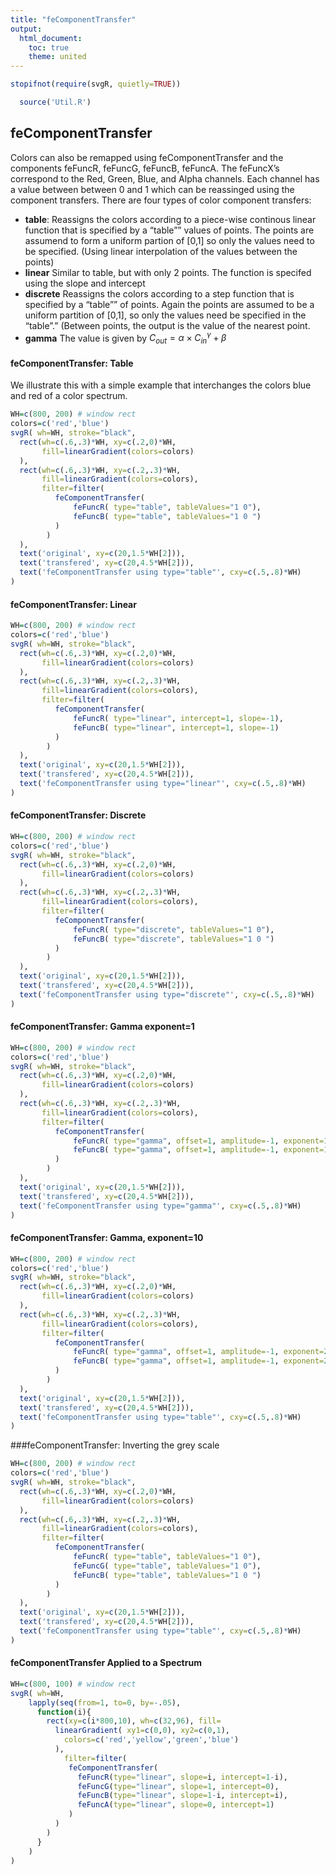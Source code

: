 ```yaml
---
title: "feComponentTransfer"
output:
  html_document:
    toc: true
    theme: united
---
```



```r
stopifnot(require(svgR, quietly=TRUE))
```

```r
  source('Util.R')
```

## feComponentTransfer

Colors can also be remapped using feComponentTransfer and the components feFuncR, feFuncG, feFuncB, feFuncA. The feFuncX's correspond to the 
Red, Green, Blue, and Alpha channels. Each channel has a value between between 0 and 1 which can be reassinged using the component transfers. 
There are four types of color component transfers:

- **table**: Reassigns the colors according to a piece-wise continous linear function that is specified by a "table"" values of points. The points are assumend to form a uniform partion of [0,1] so only the values need to be specified. (Using linear interpolation of the values between the points) 
- **linear** Similar to table, but with only 2 points. The function is specifed using the slope and intercept
- **discrete** Reassigns the colors according to a step function that is specified by a "table"" of points. Again the points are assumed to be a uniform partition of [0,1], so only the values need be specified in the "table"." (Between points, the output is the value of the nearest point.
- **gamma** The value is given by
$C_{out} = \alpha \times C_{in}^\gamma + \beta$

####  feComponentTransfer: Table
We illustrate this with a simple example that interchanges the colors blue and red of a color spectrum.

```r
WH=c(800, 200) # window rect
colors=c('red','blue')
svgR( wh=WH, stroke="black",
  rect(wh=c(.6,.3)*WH, xy=c(.2,0)*WH, 
       fill=linearGradient(colors=colors)
  ),
  rect(wh=c(.6,.3)*WH, xy=c(.2,.3)*WH, 
       fill=linearGradient(colors=colors),
       filter=filter( 
          feComponentTransfer( 
              feFuncR( type="table", tableValues="1 0"),
              feFuncB( type="table", tableValues="1 0 ")
          )
        )
  ),
  text('original', xy=c(20,1.5*WH[2])),
  text('transfered', xy=c(20,4.5*WH[2])),
  text('feComponentTransfer using type="table"', cxy=c(.5,.8)*WH)
)
```


#### feComponentTransfer: Linear

```r
WH=c(800, 200) # window rect
colors=c('red','blue')
svgR( wh=WH, stroke="black",
  rect(wh=c(.6,.3)*WH, xy=c(.2,0)*WH, 
       fill=linearGradient(colors=colors)
  ),
  rect(wh=c(.6,.3)*WH, xy=c(.2,.3)*WH, 
       fill=linearGradient(colors=colors),
       filter=filter( 
          feComponentTransfer( 
              feFuncR( type="linear", intercept=1, slope=-1),
              feFuncB( type="linear", intercept=1, slope=-1)
          )
        )
  ),
  text('original', xy=c(20,1.5*WH[2])),
  text('transfered', xy=c(20,4.5*WH[2])),
  text('feComponentTransfer using type="linear"', cxy=c(.5,.8)*WH)
)
```


#### feComponentTransfer: Discrete

```r
WH=c(800, 200) # window rect
colors=c('red','blue')
svgR( wh=WH, stroke="black",
  rect(wh=c(.6,.3)*WH, xy=c(.2,0)*WH, 
       fill=linearGradient(colors=colors)
  ),
  rect(wh=c(.6,.3)*WH, xy=c(.2,.3)*WH, 
       fill=linearGradient(colors=colors),
       filter=filter( 
          feComponentTransfer( 
              feFuncR( type="discrete", tableValues="1 0"),
              feFuncB( type="discrete", tableValues="1 0 ")
          )
        )
  ),
  text('original', xy=c(20,1.5*WH[2])),
  text('transfered', xy=c(20,4.5*WH[2])),
  text('feComponentTransfer using type="discrete"', cxy=c(.5,.8)*WH)
)
```


#### feComponentTransfer: Gamma exponent=1

```r
WH=c(800, 200) # window rect
colors=c('red','blue')
svgR( wh=WH, stroke="black",
  rect(wh=c(.6,.3)*WH, xy=c(.2,0)*WH, 
       fill=linearGradient(colors=colors)
  ),
  rect(wh=c(.6,.3)*WH, xy=c(.2,.3)*WH, 
       fill=linearGradient(colors=colors),
       filter=filter( 
          feComponentTransfer( 
              feFuncR( type="gamma", offset=1, amplitude=-1, exponent=1),
              feFuncB( type="gamma", offset=1, amplitude=-1, exponent=1)
          )
        )
  ),
  text('original', xy=c(20,1.5*WH[2])),
  text('transfered', xy=c(20,4.5*WH[2])),
  text('feComponentTransfer using type="gamma"', cxy=c(.5,.8)*WH)
)
```


#### feComponentTransfer: Gamma, exponent=10

```r
WH=c(800, 200) # window rect
colors=c('red','blue')
svgR( wh=WH, stroke="black",
  rect(wh=c(.6,.3)*WH, xy=c(.2,0)*WH, 
       fill=linearGradient(colors=colors)
  ),
  rect(wh=c(.6,.3)*WH, xy=c(.2,.3)*WH, 
       fill=linearGradient(colors=colors),
       filter=filter( 
          feComponentTransfer( 
              feFuncR( type="gamma", offset=1, amplitude=-1, exponent=2),
              feFuncB( type="gamma", offset=1, amplitude=-1, exponent=2)
          )
        )
  ),
  text('original', xy=c(20,1.5*WH[2])),
  text('transfered', xy=c(20,4.5*WH[2])),
  text('feComponentTransfer using type="table"', cxy=c(.5,.8)*WH)
)
```


###feComponentTransfer: Inverting the grey scale

```r
WH=c(800, 200) # window rect
colors=c('red','blue')
svgR( wh=WH, stroke="black",
  rect(wh=c(.6,.3)*WH, xy=c(.2,0)*WH, 
       fill=linearGradient(colors=colors)
  ),
  rect(wh=c(.6,.3)*WH, xy=c(.2,.3)*WH, 
       fill=linearGradient(colors=colors),
       filter=filter( 
          feComponentTransfer( 
              feFuncR( type="table", tableValues="1 0"),
              feFuncG( type="table", tableValues="1 0"),
              feFuncB( type="table", tableValues="1 0 ")
          )
        )
  ),
  text('original', xy=c(20,1.5*WH[2])),
  text('transfered', xy=c(20,4.5*WH[2])),
  text('feComponentTransfer using type="table"', cxy=c(.5,.8)*WH)
)
```

####  feComponentTransfer Applied to a Spectrum


```r
WH=c(800, 100) # window rect
svgR( wh=WH,
    lapply(seq(from=1, to=0, by=-.05),
      function(i){
        rect(xy=c(i*800,10), wh=c(32,96), fill=
          linearGradient( xy1=c(0,0), xy2=c(0,1),
            colors=c('red','yellow','green','blue')
          ),
            filter=filter( 
             feComponentTransfer(
               feFuncR(type="linear", slope=i, intercept=1-i),
               feFuncG(type="linear", slope=1, intercept=0),
               feFuncB(type="linear", slope=1-i, intercept=i),
               feFuncA(type="linear", slope=0, intercept=1)
             )
          )
        ) 
      }
    )
)
```











